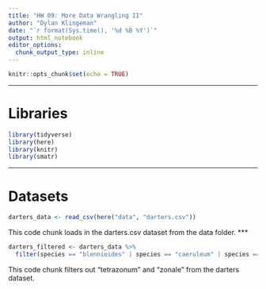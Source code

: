 ```yaml
---
title: "HW 09: More Data Wrangling II"
author: "Dylan Klingeman"
date: "`r format(Sys.time(), '%d %B %Y')`"
output: html_notebook
editor_options: 
  chunk_output_type: inline
---
```


```r
knitr::opts_chunk$set(echo = TRUE)
```
***
# Libraries
```r
library(tidyverse)
library(here)
library(knitr)
library(smatr)
```
***

# Datasets
```r
darters_data <- read_csv(here("data", "darters.csv"))
```

This code chunk loads in the darters.csv dataset from the data folder. 
***

```r
darters_filtered <- darters_data %>% 
  filter(species == "blennioides" | species == "caeruleum" | species =="spectabile")
```

This code chunk filters out "tetrazonum" and "zonale" from the darters dataset. 



